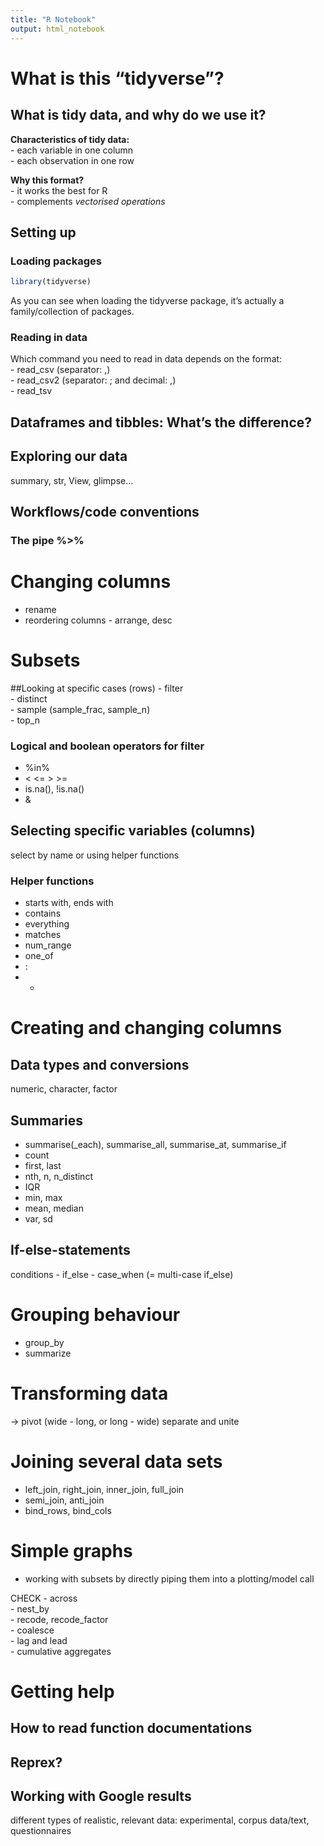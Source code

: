 ```yaml
---
title: "R Notebook"
output: html_notebook
---
```


# What is this "tidyverse"?

## What is tidy data, and why do we use it?

**Characteristics of tidy data:**  
- each variable in one column  
- each observation in one row  

**Why this format?**  
- it works the best for R  
- complements *vectorised operations*  


## Setting up

### Loading packages
```r
library(tidyverse)
```
As you can see when loading the tidyverse package, it's actually a family/collection of packages.

### Reading in data
Which command you need to read in data depends on the format:  
- read_csv (separator: ,)  
- read_csv2 (separator: ; and decimal: ,)  
- read_tsv  

## Dataframes and tibbles: What's the difference?

## Exploring our data
summary, str, View, glimpse...


## Workflows/code conventions

### The pipe %>% 

# Changing columns
- rename  
- reordering columns - arrange, desc  

# Subsets

##Looking at specific cases (rows)
- filter  
- distinct  
- sample (sample_frac, sample_n)  
- top_n  

### Logical and boolean operators for filter
- %in%  
- < <= > >=  
- is.na(), !is.na()  
- | &  

## Selecting specific variables (columns)
select by name or using helper functions

### Helper functions
- starts with, ends with  
- contains  
- everything  
- matches  
- num_range  
- one_of  
- :  
- -  

# Creating and changing columns 

## Data types and conversions
numeric, character, factor

## Summaries
- summarise(_each), summarise_all, summarise_at, summarise_if  
- count  
- first, last  
- nth, n, n_distinct  
- IQR  
- min, max  
- mean, median  
- var, sd  

## If-else-statements
conditions
- if_else
- case_when (= multi-case if_else)

# Grouping behaviour
- group_by
- summarize

# Transforming data 
-> pivot (wide - long, or long - wide)
separate and unite

# Joining several data sets
- left_join, right_join, inner_join, full_join
- semi_join, anti_join
- bind_rows, bind_cols

# Simple graphs
- working with subsets by directly piping them into a plotting/model call


CHECK
- across  
- nest_by  
- recode, recode_factor  
- coalesce  
- lag and lead  
- cumulative aggregates  


# Getting help

## How to read function documentations

## Reprex?

## Working with Google results

different types of realistic, relevant data: experimental, corpus data/text, questionnaires